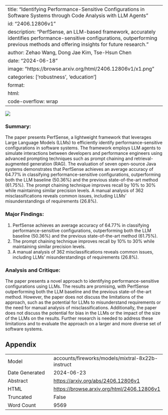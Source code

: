 
---
title: "Identifying Performance-Sensitive Configurations in Software Systems through Code Analysis with LLM Agents"
id: "2406.12806v1"
description: "PerfSense, an LLM-based framework, accurately identifies performance-sensitive configurations, outperforming previous methods and offering insights for future research."
author: Zehao Wang, Dong Jae Kim, Tse-Hsun Chen
date: "2024-06-18"
image: "https://browse.arxiv.org/html/2406.12806v1/x1.png"
categories: ['robustness', 'education']
format:
  html:
    code-overflow: wrap
---

![](https://browse.arxiv.org/html/2406.12806v1/x1.png)

### Summary:

The paper presents PerfSense, a lightweight framework that leverages Large Language Models (LLMs) to efficiently identify performance-sensitive configurations in software systems. The framework employs LLM agents to simulate interactions between developers and performance engineers using advanced prompting techniques such as prompt chaining and retrieval-augmented generation (RAG). The evaluation of seven open-source Java systems demonstrates that PerfSense achieves an average accuracy of 64.77% in classifying performance-sensitive configurations, outperforming both the LLM baseline (50.36%) and the previous state-of-the-art method (61.75%). The prompt chaining technique improves recall by 10% to 30% while maintaining similar precision levels. A manual analysis of 362 misclassifications reveals common issues, including LLMs’ misunderstandings of requirements (26.8%).

### Major Findings:

1. PerfSense achieves an average accuracy of 64.77% in classifying performance-sensitive configurations, outperforming both the LLM baseline (50.36%) and the previous state-of-the-art method (61.75%).
2. The prompt chaining technique improves recall by 10% to 30% while maintaining similar precision levels.
3. A manual analysis of 362 misclassifications reveals common issues, including LLMs’ misunderstandings of requirements (26.8%).

### Analysis and Critique:

The paper presents a novel approach to identifying performance-sensitive configurations using LLMs. The results are promising, with PerfSense outperforming both the LLM baseline and the previous state-of-the-art method. However, the paper does not discuss the limitations of the approach, such as the potential for LLMs to misunderstand requirements or the need for manual analysis of misclassifications. Additionally, the paper does not discuss the potential for bias in the LLMs or the impact of the size of the LLMs on the results. Further research is needed to address these limitations and to evaluate the approach on a larger and more diverse set of software systems.

## Appendix

|          |          |
|----------|----------|
| Model     | accounts/fireworks/models/mixtral-8x22b-instruct       |
| Date Generated     | 2024-06-23       |
| Abstract | [https://arxiv.org/abs/2406.12806v1](https://arxiv.org/abs/2406.12806v1)        |
| HTML     | [https://browse.arxiv.org/html/2406.12806v1](https://browse.arxiv.org/html/2406.12806v1)       |
| Truncated       | False       |
| Word Count       | 9569       |